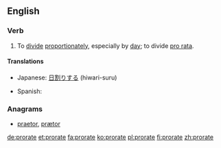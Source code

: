 ==English==

===Verb===
{{en-verb|prorat|ing}}

# To [[divide]] [[proportionately]], especially by [[day]]; to divide [[pro rata]].

====Translations====
{{trans-top|divide proportionately}}
* Japanese: [[日割りする]] (hiwari-suru)
{{trans-mid}}
* Spanish: {{t-|es|prorratear}}
{{trans-bottom}}

===Anagrams===
* [[praetor#English|praetor]], [[prætor#English|prætor]]

[[de:prorate]]
[[et:prorate]]
[[fa:prorate]]
[[ko:prorate]]
[[pl:prorate]]
[[fi:prorate]]
[[zh:prorate]]